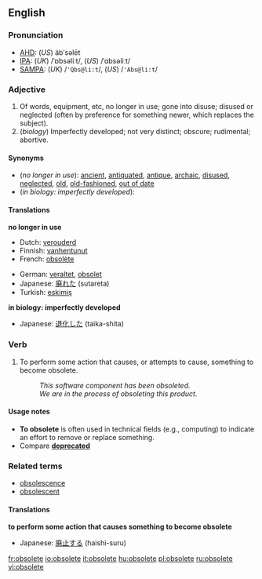 ==English==
===Pronunciation=== 
*[[w:AHD|AHD]]: (''US'') äbʹsəlēt
*[[w:IPA|IPA]]: (''UK'') /ˈɒbsəliːt/, (''US'') /ˈɑbsəliːt/
*[[w:SAMPA|SAMPA]]: (''UK'') /<tt>'Qbs@li:t</tt>/, (''US'') /<tt>'Abs@li:t</tt>/

===Adjective===
{{en-adj-more}}

#Of words, equipment, etc, no longer in use; gone into disuse; disused or neglected (often by preference for something newer, which replaces the subject).<!-- Often applied to words, writings, or observances.-->
#(''biology'') Imperfectly developed; not very distinct; obscure; rudimental; abortive.
<!--no different from the first sense:
#{{computing}} Of [[hardware]] or [[software]], no longer used, developed, sold, or supported -- primarily due to a preferred or recommended replacement. The connotation is that the subject is so old that it is essentially worthless.
-->

==== Synonyms ====
*(''no longer in use''): [[ancient]], [[antiquated]], [[antique]], [[archaic]], [[disused]], [[neglected]], [[old]], [[old-fashioned]], [[out of date]]
*(''in biology: imperfectly developed''):

==== Translations ====
'''no longer in use'''
{{top}}
*Dutch: [[verouderd]]
*Finnish: [[vanhentunut]]
*French: [[obsolète]]
{{mid}}
*German: [[veraltet]], [[obsolet]]
*Japanese: [[廃れた]] (sutareta)
*Turkish: [[eskimiş]]
{{bottom}}

'''in biology: imperfectly developed'''
{{top}}
{{mid}}
*Japanese: [[退化した]] (taika-shita)
{{bottom}}

===Verb===
{{en-verb|obsolet|ing}}

#To perform some action that causes, or attempts to cause, something to become obsolete.
#:''This software component has been obsoleted.''
#:''We are in the process of obsoleting this product.''

====Usage notes====
*'''To obsolete''' is often used in technical fields (e.g., computing) to indicate an effort to remove or replace something.
*Compare '''[[deprecated]]'''<!--note that "deprecated" means "disapproved of"-->

===Related terms===
*[[obsolescence]]
*[[obsolescent]]

==== Translations ====
'''to perform some action that causes something to become obsolete'''
{{top}}
{{mid}}
*Japanese: [[廃止する]] (haishi-suru)
{{bottom}}

[[fr:obsolete]]
[[io:obsolete]]
[[it:obsolete]]
[[hu:obsolete]]
[[pl:obsolete]]
[[ru:obsolete]]
[[vi:obsolete]]